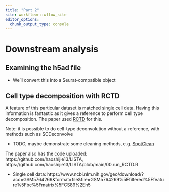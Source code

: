 ```yaml
---
title: "Part 2"
site: workflowr::wflow_site
editor_options:
  chunk_output_type: console
---
```


# Downstream analysis


## Examining the h5ad file

- We'll convert this into a Seurat-compatible object

## Cell type decomposition with RCTD


A feature of this particular dataset is matched single cell data. Having this information is fantastic as it gives a reference to perform cell type decomposition. The paper used [RCTD](https://www.nature.com/articles/s41587-021-00830-w) for this.


Note: it is possible to do cell-type deconvolution without a reference, with methods such as SCDeconvolve

- TODO, maybe demonstrate some cleaning methods, e.g. [SpotClean](https://www.nature.com/articles/s41467-022-30587-y)

The paper also has the code uploaded: https://github.com/haoshijie13/LISTA, https://github.com/haoshijie13/LISTA/blob/main/00.run_RCTD.R

- Single cell data: 
https://www.ncbi.nlm.nih.gov/geo/download/?acc=GSM5764269&format=file&file=GSM5764269%5Ffiltered%5Ffeature%5Fbc%5Fmatrix%5FCS89%2Eh5
